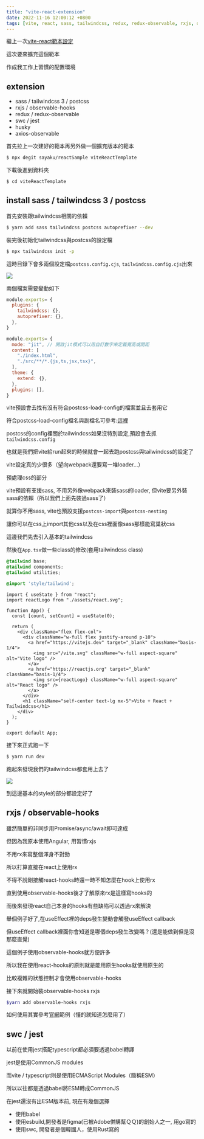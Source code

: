 ```yaml
---
title: "vite-react-extension"
date: 2022-11-16 12:00:12 +0800
tags: [vite, react, sass, tailwindcss, redux, redux-observable, rxjs, observable-hooks, axios-observable]
---
```


繼上一次[vite-react範本設定](/blog/2022/11/08/build-project-react-with-vite)

這次要來擴充這個範本

作成我工作上習慣的配置環境

<!--truncate-->

## extension
+ sass / tailwindcss 3 / postcss
+ rxjs / observable-hooks
+ redux / redux-observable
+ swc / jest
+ husky
+ axios-observable

首先拉上一次建好的範本再另外做一個擴充版本的範本

```bash
$ npx degit sayaku/reactSample viteReactTemplate
```

下載後進到資料夾

```bash
$ cd viteReactTemplate
```

## install sass / tailwindcss 3 / postcss

首先安裝跟tailwindcss相關的依賴

```bash
$ yarn add sass tailwindcss postcss autoprefixer --dev
```

裝完後初始化tailwindcss與postcss的設定檔

```bash
$ npx tailwindcss init -p
```
這時目錄下會多兩個設定檔<code>postcss.config.cjs</code>, <code>tailwindcss.config.cjs</code>出來

![](images/01.png)

兩個檔案需要變動如下


<Tabs>
<TabItem value="postcss.config" label="postcss.config.cjs">

```js
module.exports= {
  plugins: {
    tailwindcss: {},
    autoprefixer: {},
  },
}

```

</TabItem>

<TabItem value="tailwindcss.config" label="tailwindcss.config.cjs">

```js {2-5}
module.exports= {
  mode: "jit", // 開啟jit模式可以用自訂數字來定義寬高或間距
  content: [
    "./index.html",
    "./src/**/*.{js,ts,jsx,tsx}",
  ],
  theme: {
    extend: {},
  },
  plugins: [],
}

```

</TabItem>
</Tabs>

vite預設會去找有沒有符合postcss-load-config的檔案並且去套用它

符合postcss-load-config檔名與副檔名可參考:[這裡](https://github.com/postcss/postcss-load-config#postcssrcjs-or-postcssconfigjs)

postcss的config裡關於tailwindcss如果沒特別設定,預設會去抓<code>tailwindcss.config</code>

也就是我們把vite給run起來的時候就會一起去跑postcss與tailwindcss的設定了

vite設定真的少很多（望向webpack還要寫一堆loader...）

預處理css的部分

vite預設有支援sass, 不用另外像webpack來裝sass的loader, 但vite要另外裝sass的依賴（所以我們上面先裝過sass了）

就算你不用sass, vite也預設支援<code>postcss-import</code>與<code>postcss-nesting</code>

讓你可以在css上import其他css以及在css裡面像sass那樣能寫巢狀css

這邊我們先去引入基本的tailwindcss

然後在<code>App.tsx</code>做一些class的修改(套用tailwindcss class)

<Tabs>
<TabItem value="tailwind" label="/src/style/tailwind.scss">

```css
@tailwind base;
@tailwind components;
@tailwind utilities;
```

</TabItem>

<TabItem value="index" label="src/index.scss">

```css
@import 'style/tailwind';

```

</TabItem>

<TabItem value="app" label="src/App.tsx">

```tsx {7-19}
import { useState } from "react";
import reactLogo from "./assets/react.svg";

function App() {
  const [count, setCount] = useState(0);

  return (
    <div className="flex flex-col">
      <div className="w-full flex justify-around p-10">
        <a href="https://vitejs.dev" target="_blank" className="basis-1/4">
          <img src="/vite.svg" className="w-full aspect-square" alt="Vite logo" />
        </a>
        <a href="https://reactjs.org" target="_blank" className="basis-1/4">
          <img src={reactLogo} className="w-full aspect-square" alt="React logo" />
        </a>
      </div>
      <h1 className="self-center text-lg mx-5">Vite + React + Tailwindcss</h1>
    </div>
  );
}

export default App;

```

</TabItem>
</Tabs>

接下來正式跑一下

```bash
$ yarn run dev
```

跑起來發現我們的tailwindcss都套用上去了

![](images/02.png)

到這邊基本的style的部分都設定好了

## rxjs / observable-hooks

雖然簡單的非同步用Promise/async/await即可達成

但因為我原本使用Angular, 用習慣rxjs

不用rx來寫整個渾身不對勁

所以打算直接在react上使用rx

不得不說剛接觸react-hooks時還一時不知怎麼在hook上使用rx

直到使用observable-hooks後才了解原來rx是這樣寫hooks的

而後來發現react自己本身的hooks有些缺陷可以透過rx來解決

舉個例子好了,在useEffect裡的deps發生變動會觸發useEffect callback

但useEffect callback裡面你會知道是哪個deps發生改變嗎？(還是能做到但是沒那麼直覺)

這個例子使用observable-hooks就方便許多

所以我在使用react-hooks的原則就是能用原生hooks就使用原生的

比較複雜的狀態控制才會使用observable-hooks

接下來就開始裝observable-hooks rxjs

```bash
$yarn add observable-hooks rxjs
```

如何使用其實參考[官網](https://observable-hooks.js.org/guide/#usage)範例（懂的就知道怎麼用了）




## swc / jest

以前在使用jest搭配typescript都必須要透過babel轉譯

jest是使用CommonJS modules

而vite / typescript則是使用ECMAScript Modules（簡稱ESM）

所以以往都是透過babel將ESM轉成CommonJS

在jest還沒有出ESM版本前, 現在有幾個選擇

+ 使用babel
+ 使用esbuild,開發者是figma(已被Adobe併購幫ＱＱ)的創始人之一, 用go寫的
+ 使用swc, 開發者是個韓國人，使用Rust寫的
